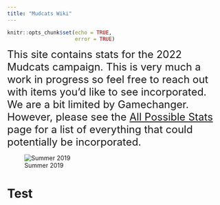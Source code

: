 ```yaml
---
title: "Mudcats Wiki"
---
```


```r
knitr::opts_chunk$set(echo = TRUE,
                      error = TRUE)
```

<font size="5"> This site contains stats for the 2022 Mudcats campaign. 
This is very much a work in progress so feel free to reach out with items you'd like to see incorporated.
We are a bit limited by Gamechanger.
However, please see the [All Possible Stats](Gamechanger-Stats.html) page for a list of everything that could potentially be incorporated. </font>

![Summer 2019](Images/teamPic.png)



# Test

